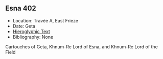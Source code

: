 ## Esna 402 {-}

- Location: Travée A, East Frieze
- Date: Geta 
- [Hieroglyphic Text](https://www.ifao.egnet.net/uploads/publications/enligne/Temples-Esna004.pdf#page=41){target="_blank"}  
- Bibliography: None

Cartouches of Geta, Khnum-Re Lord of Esna, and Khnum-Re Lord of the Field